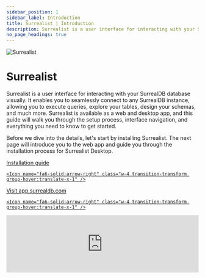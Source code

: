 ```yaml
---
sidebar_position: 1
sidebar_label: Introduction
title: Surrealist | Introduction
description: Surrealist is a user interface for interacting with your SurrealDB database visually. It enables you to seamlessly connect to any SurrealDB instance, allowing you to execute queries, explore your tables, design your schemas, and much more.
no_page_headings: true
---
```



<div class="flag-title">
  <Image
    class="size-11 my-auto"
    alt="Surrealist"
    width={300}
    src={{
	light: LightSurrealist,
	dark: ImageLogo,
}}
  />

  # Surrealist
</div>

Surrealist is a user interface for interacting with your SurrealDB database visually. It enables you to seamlessly connect to any SurrealDB instance, allowing you to execute queries, explore your tables, design your schemas, and much more. Surrealist is available as a web and desktop app, and this guide will walk you through the setup process, interface navigation, and everything you need to know to get started.

Before we dive into the details, let's start by installing Surrealist. The next page will introduce you to the web app and guide you through the installation process for Surrealist Desktop.

<div class="flex gap-4 items-center mt-6 mb-16">
  <a href="/docs/surrealist/installation" class="gradient-button group">
    Installation guide

    <Icon name="fa6-solid:arrow-right" class="w-4 transition-transform group-hover:translate-x-1" />
  </a>

  <a href="https://app.surrealdb.com" class="outline-button group">
    Visit app.surrealdb.com

    <Icon name="fa6-solid:arrow-right" class="w-4 transition-transform group-hover:translate-x-1" />
  </a>
</div>

<iframe width="100%" src="https://www.youtube.com/embed/l0_lj-ILVhE?si=gNnTmumSuJLBjr2q" title="Surrealist" frameborder="0" allow="accelerometer; autoplay; clipboard-write; encrypted-media; gyroscope; picture-in-picture; web-share" referrerpolicy="strict-origin-when-cross-origin" style={{ aspectRatio: 1.7 }} allowfullscreen class="mt-8" />

## Video guide

If you prefer a video guide, you can watch the following video which covers similar content to this documentation. This includes
installing Surrealist Desktop, getting started with the Sandbox, and exploring the many features Surrealist has to offer.

<iframe width="100%" src="https://www.youtube.com/embed/VQnHYKNiPso?si=wxkBYCpiIVqXQB1J" title="Surrealist" frameborder="0" allow="accelerometer; autoplay; clipboard-write; encrypted-media; gyroscope; picture-in-picture; web-share" referrerpolicy="strict-origin-when-cross-origin" style={{ aspectRatio: 1.7 }} allowfullscreen />
